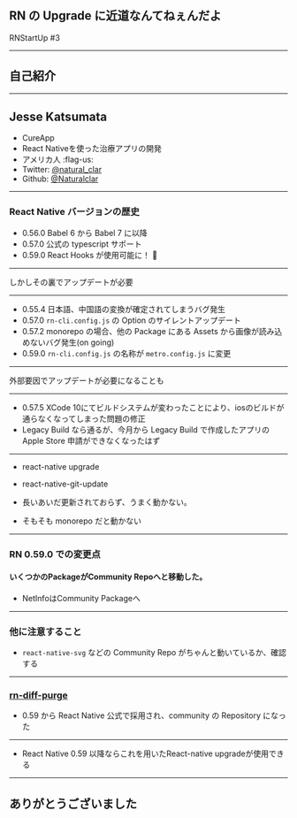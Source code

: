 

## RN の Upgrade に近道なんてねぇんだよ

RNStartUp #3

---

## 自己紹介

---

## Jesse Katsumata
- CureApp
- React Nativeを使った治療アプリの開発
- アメリカ人 :flag-us:
- Twitter: [@natural_clar](https://twitter.com/natural_clar)
- Github: [@Naturalclar](https://github.com/Naturalclar)

---

### React Native バージョンの歴史

- 0.56.0 Babel 6 から Babel 7 に以降
- 0.57.0 公式の typescript サポート
- 0.59.0 React Hooks が使用可能に！ :tada:

---

しかしその裏でアップデートが必要

---

- 0.55.4 日本語、中国語の変換が確定されてしまうバグ発生
- 0.57.0 `rn-cli.config.js` の Option のサイレントアップデート
- 0.57.2 monorepo の場合、他の Package にある Assets から画像が読み込めないバグ発生(on going)
- 0.59.0 `rn-cli.config.js` の名称が `metro.config.js` に変更

---

外部要因でアップデートが必要になることも

---

- 0.57.5 XCode 10にてビルドシステムが変わったことにより、iosのビルドが通らなくなってしまった問題の修正
- Legacy Build なら通るが、今月から Legacy Build で作成したアプリの Apple Store 申請ができなくなったはず

---

- react-native upgrade
- react-native-git-update

- 長いあいだ更新されておらず、うまく動かない。
- そもそも monorepo だと動かない

---

### RN 0.59.0 での変更点

#### いくつかのPackageがCommunity Repoへと移動した。

- NetInfoはCommunity Packageへ

---

### 他に注意すること

- `react-native-svg` などの Community Repo がちゃんと動いているか、確認する

---

### [rn-diff-purge](https://github.com/react-native-community/rn-diff-purge)

- 0.59 から React Native 公式で採用され、community の Repository になった

---

- React Native 0.59 以降ならこれを用いたReact-native upgradeが使用できる

---

## ありがとうございました
